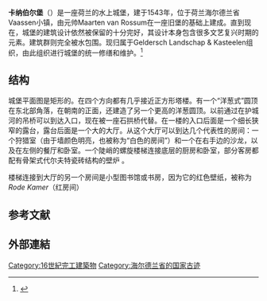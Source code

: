 {{Infobox military installation
| name              = 卡纳伯尔堡
| native_name       = Kasteel De Cannenburgh
| partof            = 
| location          = {{tsl|en|Vaassen||Vaassen}}, Gelderland
| image             = Vaassen, de Cannenburch RM15361 positie2 foto2 2013-08-01 14.55.jpg
| caption           = 卡纳伯尔堡
| map_type          = Netherlands
| map_size          = 300
| map_caption       = the Netherlands
| type              = 城堡
| coordinates       = {{Coord|52|17|30|N|5|58|00|E|source:nlwiki_region:NL_scale:1000_type:landmark}}
| code              = 
| built             = {{Start date|1543}}
| builder           = Maarten van Rossum
| materials         = 
| height            = 
| used              = 
| demolished        = 
| condition         = 完好
| owner             = 
| open_to_public    = 是
| controlled_by     = Stichting Vrienden der Geldersche Kasteelen
| garrison          = 
| current_commander = 
| commanders        = 
| occupants         = 
| battles           = 
| events            = 
| image2            = 
| caption2          = 
}}
'''卡纳伯尔堡'''（{{lang-nl|Kasteel De Cannenburgh}}）是一座荷兰的水上城堡，建于1543年，位于荷兰海尔德兰省Vaassen小镇，由元帅Maarten van Rossum在一座旧堡的基础上建成。直到现在，城堡的建筑设计依然被保留的十分完好，其设计本身包含很多文艺复兴时期的元素。建筑群则完全被水包围。现归属于Geldersch Landschap & Kasteelen组织，由此组织进行城堡的统一修缮和维护。<ref>{{Cite web |url=http://www.dickemauern.de/cannenburch/ge.htm |title=History |access-date=2017-03-16 |archive-url=https://web.archive.org/web/20150923214533/http://www.dickemauern.de/cannenburch/ge.htm |archive-date=2015-09-23 |dead-url=yes }}</ref>

== 结构 ==
城堡平面图是矩形的。在四个方向都有几乎接近正方形塔楼。有一个“洋葱式”圆顶在东北部角落，在朝南的正面，还建造了另一个更高的洋葱圆顶。以前通过在护城河的吊桥可以到达入口，现在被一座石拱桥代替。在一楼的入口后面是一个细长狭窄的露台，露台后面是一个大的大厅。从这个大厅可以到达几个代表性的房间：一个狩猎室（由于墙颜色明亮，也被称为“白色的房间”）和一个在右手边的沙龙，以及在左侧的餐厅和卧室。一个陡峭的螺旋楼梯连接底层的厨房和卧室，部分客房都配有骨架式代尔夫特瓷砖结构的壁炉 。

楼梯连接到大厅的另一个房间是小型图书馆或书房，因为它的红色壁纸，被称为''Rode Kamer''（红房间）

== 参考文献 ==
<references/>

==外部連結==
{{Commons category|Cannenburgh}}

{{coord|52|17|30|N|5|58|00|E|region:NL_type:landmark_source:kolossus-frwiki|display=title}}

[[Category:16世紀完工建築物|Category:16世紀完工建築物]]
[[Category:海尔德兰省的国家古迹|Category:海尔德兰省的国家古迹]]